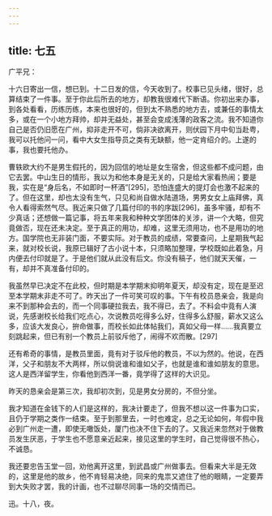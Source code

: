 ```yaml
---
---
---
```

title: 七五
---




广平兄：

十六日寄出一信，想已到。十二日发的信，今天收到了。校事已见头绪，很好，总算结束了一件事。至于你此后所去的地方，却教我很难代下断语。你初出来办事，到各处看看，历练历练，本来也很好的，但到太不熟悉的地方去，或兼任的事情太多，或在一个小地方拜帅，却并无益处，甚至会变成浅薄的政客之流。我不知道你自己是否仍旧愿在广州，抑非走开不可，倘非决欲离开，则伏园下月中旬当赴粤，我可以托他问一问，看中大女生指导员之类有无缺额，他一定肯绍介的。上遂的事，我也要托他办。

曹轶欧大约不是男生假托的，因为回信的地址是女生宿舍，但这些都不成问题，由它去罢。中山生日的情形，我以为和他本身是无关的，只是给大家看热闹；要是我，实在是“身后名，不如即时一杯酒”[295]，恐怕连盛大的提灯会也激不起来的了。但在这里，却也太没有生气，只见和尚自做水陆道场，男男女女上庙拜佛，真令人看得索然气尽。我近来只做了几篇付印的书的序跋[296]，虽多牢骚，却有不少真话；还想做一篇记事，将五年来我和种种文学团体的关涉，讲一个大略，但究竟做否，现在还未决定。至于真正的用功，却难，这里无须用功，也不是用功的地方。国学院也无非装门面，不要实际。对于教员的成绩，常要查问，上星期我气起来，就对校长说，我原已辑好了古小说十本，只须略加整理，学校既如此着急，月内便去付印就是了。于是他们就从此没有后文。你没有稿子，他们就天天催，一有，却并不真准备付印的。

我虽然早已决定不在此校，但时期是本学期末抑明年夏天，却没有定，现在是至迟至本学期末非走不可了。昨天出了一件可笑可叹的事。下午有校员恳亲会，我是向来不到那种会去的，而一个同事硬拉我去，我不得已，去了。不料会中竟有人演说，先感谢校长给我们吃点心，次说教员吃得多么好，住得多么舒服，薪水又这么多，应该大发良心，拚命做事，而校长如此体帖我们，真如父母一样……我真要立刻跳起来，但已有别一个教员上前驳斥他了，闹得不欢而散。[297]

还有希奇的事情，是教员里面，竟有对于驳斥他的教员，不以为然的。他说，在西洋，父子和朋友不大两样，所以倘说谁和谁如父子，也就是谁和谁如朋友的意思。这人是西洋留学生，你看他到西洋一番，竟学得了这样的大识见。

昨天的恳亲会是第三次，我却初次到，见是男女分房的，不但分坐。

我才知道在金钱下的人们是这样的，我决计要走了，但我不想以这一件事为口实，且仍于学期之类作一结束。至于到那里去，一时也难定，总之无论如何，年假中我必到广州走一遭，即使无噉饭处，厦门也决不住下去的了。又我近来忽然对于做教员发生厌恶，于学生也不愿意亲近起来，接见这里的学生时，自己觉得很不热心，不诚恳。

我还要忠告玉堂一回，劝他离开这里，到武昌或广州做事去。但看来大半是无效的，这里是他的故乡，他不肯轻易决绝，同来的鬼祟又遮住了他的眼睛，一定要弄到大失败才罢，我的计画，也不过聊尽同事一场的交情而已。

迅。十八，夜。